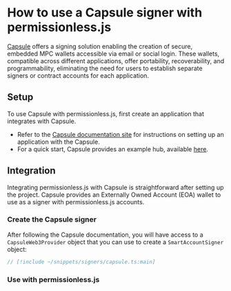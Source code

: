 
# How to use a Capsule signer with permissionless.js

[Capsule](https://usecapsule.com/) offers a signing solution enabling the creation of secure, embedded MPC wallets accessible via email or social login. These wallets, compatible across different applications, offer portability, recoverability, and programmability, eliminating the need for users to establish separate signers or contract accounts for each application.

## Setup

To use Capsule with permissionless.js, first create an application that integrates with Capsule.

- Refer to the [Capsule documentation site](https://docs.usecapsule.com/) for instructions on setting up an application with the Capsule.
- For a quick start, Capsule provides an example hub, available [here](https://docs.usecapsule.com/getting-started/examples).

## Integration

Integrating permissionless.js with Capsule is straightforward after setting up the project. Capsule provides an Externally Owned Account (EOA) wallet to use as a signer with permissionless.js accounts.

### Create the Capsule signer
After following the Capsule documentation, you will have access to a `CapsuleWeb3Provider` object that you can use to create a `SmartAccountSigner` object:

```typescript
// [!include ~/snippets/signers/capsule.ts:main]
```

### Use with permissionless.js

<SmartAccounts />